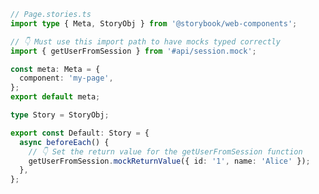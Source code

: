```ts
// Page.stories.ts
import type { Meta, StoryObj } from '@storybook/web-components';

// 👇 Must use this import path to have mocks typed correctly
import { getUserFromSession } from '#api/session.mock';

const meta: Meta = {
  component: 'my-page',
};
export default meta;

type Story = StoryObj;

export const Default: Story = {
  async beforeEach() {
    // 👇 Set the return value for the getUserFromSession function
    getUserFromSession.mockReturnValue({ id: '1', name: 'Alice' });
  },
};
```
